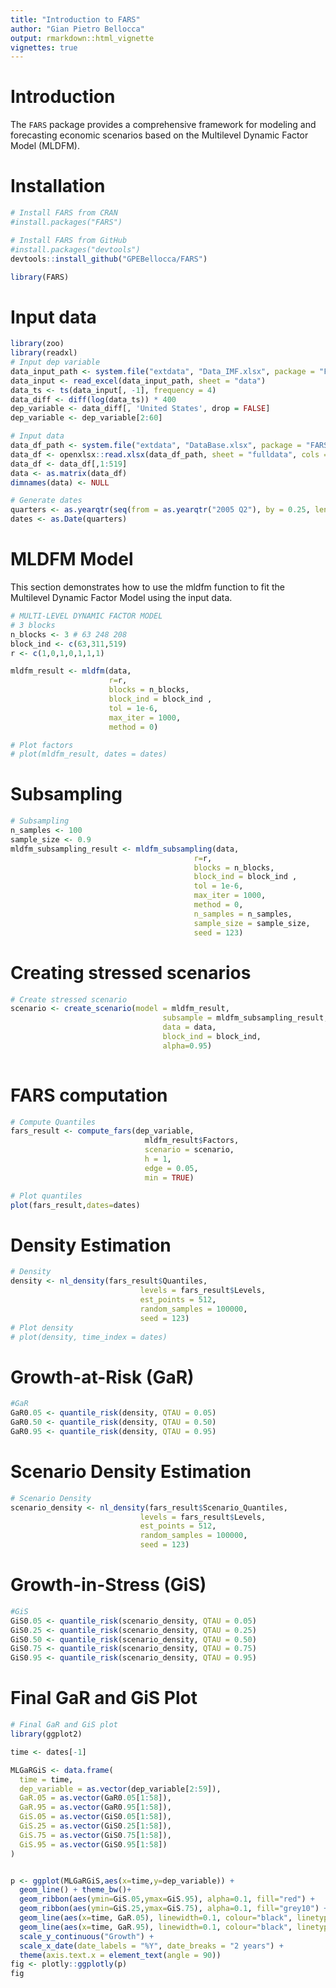 ```yaml
---
title: "Introduction to FARS"
author: "Gian Pietro Bellocca"
output: rmarkdown::html_vignette
vignettes: true
---
```


# Introduction

The `FARS` package provides a comprehensive framework for modeling and forecasting economic scenarios based on the Multilevel Dynamic Factor Model (MLDFM).

# Installation

```r

# Install FARS from CRAN
#install.packages("FARS")

# Install FARS from GitHub
#install.packages("devtools")
devtools::install_github("GPEBellocca/FARS")

library(FARS)
```

# Input data

```r
library(zoo)
library(readxl)
# Input dep variable
data_input_path <- system.file("extdata", "Data_IMF.xlsx", package = "FARS")
data_input <- read_excel(data_input_path, sheet = "data")
data_ts <- ts(data_input[, -1], frequency = 4)
data_diff <- diff(log(data_ts)) * 400
dep_variable <- data_diff[, 'United States', drop = FALSE] 
dep_variable <- dep_variable[2:60]

# Input data
data_df_path <- system.file("extdata", "DataBase.xlsx", package = "FARS")
data_df <- openxlsx::read.xlsx(data_df_path, sheet = "fulldata", cols = 2:625)
data_df <- data_df[,1:519]
data <- as.matrix(data_df)
dimnames(data) <- NULL

# Generate dates
quarters <- as.yearqtr(seq(from = as.yearqtr("2005 Q2"), by = 0.25, length.out = 59))
dates <- as.Date(quarters)

```

# MLDFM Model
This section demonstrates how to use the mldfm function to fit the Multilevel Dynamic Factor Model using the input data.

```r
# MULTI-LEVEL DYNAMIC FACTOR MODEL
# 3 blocks
n_blocks <- 3 # 63 248 208
block_ind <- c(63,311,519)
r <- c(1,0,1,0,1,1,1)

mldfm_result <- mldfm(data, 
                      r=r, 
                      blocks = n_blocks, 
                      block_ind = block_ind , 
                      tol = 1e-6, 
                      max_iter = 1000,
                      method = 0) 

# Plot factors
# plot(mldfm_result, dates = dates) 

```
# Subsampling

```r
# Subsampling
n_samples <- 100
sample_size <- 0.9
mldfm_subsampling_result <- mldfm_subsampling(data, 
                                         r=r, 
                                         blocks = n_blocks, 
                                         block_ind = block_ind , 
                                         tol = 1e-6, 
                                         max_iter = 1000, 
                                         method = 0,
                                         n_samples = n_samples,
                                         sample_size = sample_size,
                                         seed = 123) 
```

# Creating stressed scenarios

```r
# Create stressed scenario
scenario <- create_scenario(model = mldfm_result,
                                  subsample = mldfm_subsampling_result,
                                  data = data, 
                                  block_ind = block_ind, 
                                  alpha=0.95)
                                      
```

# FARS computation

```r
# Compute Quantiles
fars_result <- compute_fars(dep_variable, 
                              mldfm_result$Factors, 
                              scenario = scenario, 
                              h = 1,   
                              edge = 0.05, 
                              min = TRUE) 

# Plot quantiles
plot(fars_result,dates=dates)
```

# Density Estimation

```r
# Density 
density <- nl_density(fars_result$Quantiles,  
                             levels = fars_result$Levels,  
                             est_points = 512, 
                             random_samples = 100000,
                             seed = 123)
# Plot density
# plot(density, time_index = dates)

```

# Growth-at-Risk (GaR)

```r
#GaR
GaR0.05 <- quantile_risk(density, QTAU = 0.05)
GaR0.50 <- quantile_risk(density, QTAU = 0.50)
GaR0.95 <- quantile_risk(density, QTAU = 0.95)
```

# Scenario Density Estimation

```r
# Scenario Density 
scenario_density <- nl_density(fars_result$Scenario_Quantiles,  
                             levels = fars_result$Levels,  
                             est_points = 512, 
                             random_samples = 100000,
                             seed = 123)

```

# Growth-in-Stress (GiS)

```r
#GiS
GiS0.05 <- quantile_risk(scenario_density, QTAU = 0.05)
GiS0.25 <- quantile_risk(scenario_density, QTAU = 0.25)
GiS0.50 <- quantile_risk(scenario_density, QTAU = 0.50)
GiS0.75 <- quantile_risk(scenario_density, QTAU = 0.75)
GiS0.95 <- quantile_risk(scenario_density, QTAU = 0.95)

```

# Final GaR and GiS Plot

```r
# Final GaR and GiS plot
library(ggplot2)

time <- dates[-1]

MLGaRGiS <- data.frame(
  time = time,
  dep_variable = as.vector(dep_variable[2:59]),
  GaR.05 = as.vector(GaR0.05[1:58]),
  GaR.95 = as.vector(GaR0.95[1:58]),
  GiS.05 = as.vector(GiS0.05[1:58]), 
  GiS.25 = as.vector(GiS0.25[1:58]),
  GiS.75 = as.vector(GiS0.75[1:58]),
  GiS.95 = as.vector(GiS0.95[1:58])
)


p <- ggplot(MLGaRGiS,aes(x=time,y=dep_variable)) + 
  geom_line() + theme_bw()+
  geom_ribbon(aes(ymin=GiS.05,ymax=GiS.95), alpha=0.1, fill="red") +
  geom_ribbon(aes(ymin=GiS.25,ymax=GiS.75), alpha=0.1, fill="grey10") +
  geom_line(aes(x=time, GaR.05), linewidth=0.1, colour="black", linetype="dashed") +
  geom_line(aes(x=time, GaR.95), linewidth=0.1, colour="black", linetype="dashed") +
  scale_y_continuous("Growth") +
  scale_x_date(date_labels = "%Y", date_breaks = "2 years") +
  theme(axis.text.x = element_text(angle = 90))
fig <- plotly::ggplotly(p)
fig
```
